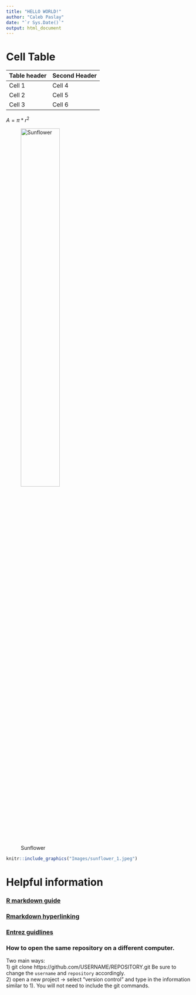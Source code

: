 ```yaml
---
title: "HELLO WORLD!"
author: "Caleb Paslay"
date: "`r Sys.Date()`"
output: html_document
---
```

# Cell Table
Table header | Second Header
:------------ | :--------------
Cell 1       | Cell 4
Cell 2       | Cell 5
Cell 3       | Cell 6

$A = \pi*r^{2}$  

![Sunflower](Images/sunflower_1.jpeg){width=50%}


```r
knitr::include_graphics("Images/sunflower_1.jpeg")
```


# Helpful information

### [R markdown guide](https://bookdown.org/yihui/rmarkdown/)

### [Rmarkdown hyperlinking](https://ucsbcarpentry.github.io/R-markdown/04-links-images-tables/index.html) 

### [Entrez guidlines](https://cran.r-project.org/web/packages/rentrez/vignettes/rentrez_tutorial.html) 

### How to open the same repository on a different computer. 

Two main ways:   
1) git clone https://github.com/USERNAME/REPOSITORY.git 
Be sure to change the ```username``` and ```repository``` accordingly.  
2) open a new project -> select "version control" and type in the information similar to 1). You will not need to include the git  commands. 
